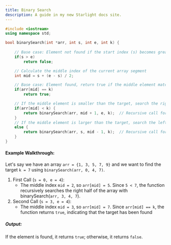 ```yaml
---
title: Binary Search
description: A guide in my new Starlight docs site.
---
```


```c++
#include <iostream>
using namespace std;

bool binarySearch(int *arr, int s, int e, int k) {
    
    // Base case: Element not found if the start index (s) becomes greater than the end index (e)
    if(s > e)
        return false;

    // Calculate the middle index of the current array segment
    int mid = s + (e - s) / 2;

    // Base case: Element found, return true if the middle element matches the target (k)
    if(arr[mid] == k)
        return true;

    // If the middle element is smaller than the target, search the right half of the array
    if(arr[mid] < k) {
        return binarySearch(arr, mid + 1, e, k);  // Recursive call for the right half
    } 
    // If the middle element is larger than the target, search the left half of the array
    else {
        return binarySearch(arr, s, mid - 1, k);  // Recursive call for the left half
    }
}
```

#### Example Walkthrough:
Let's say we have an array `arr = {1, 3, 5, 7, 9}` and we want to find the target `k = 7` using `binarySearch(arr, 0, 4, 7)`.
1. First Call (`s = 0, e = 4`):
    - The middle index `mid = 2`, so `arr[mid] = 5`. Since `5 < 7`, the function recursively searches the right half of the array with binarySearch(`arr, 3, 4, 7`).
2. Second Call (`s = 3, e = 4`):
    - The middle index `mid = 3`, so `arr[mid] = 7`. Since `arr[mid] == k`, the function returns `true`, indicating that the target has been found

##### Output:

If the element is found, it returns `true`; otherwise, it returns `false`.